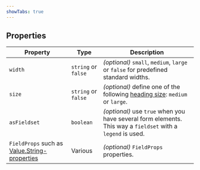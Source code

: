 ```yaml
---
showTabs: true
---
```


## Properties

| Property                                                                                                         | Type                | Description                                                                                                 |
| ---------------------------------------------------------------------------------------------------------------- | ------------------- | ----------------------------------------------------------------------------------------------------------- |
| `width`                                                                                                          | `string` or `false` | _(optional)_ `small`, `medium`, `large` or `false` for predefined standard widths.                          |
| `size`                                                                                                           | `string` or `false` | _(optional)_ define one of the following [heading size](/uilib/elements/heading/): `medium` or `large`.     |
| `asFieldset`                                                                                                     | `boolean`           | _(optional)_ use `true` when you have several form elements. This way a `fieldset` with a `legend` is used. |
| `FieldProps` such as [Value.String-properties](/uilib/extensions/forms/create-component/Value/String/properties) | Various             | _(optional)_ `FieldProps` properties.                                                                       |
